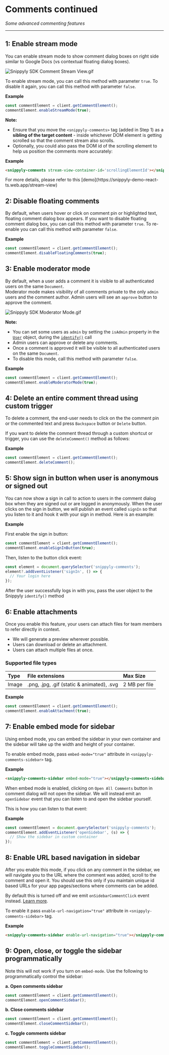
# Comments continued

_Some advanced commenting features_

---

## 1: Enable stream mode

You can enable stream mode to show comment dialog boxes on right side similar to Google Docs (vs contextual floating dialog boxes).

![](https://files.readme.io/a0f2a09-Snippyly_SDK_Comment_Stream_View.gif "Snippyly SDK Comment Stream View.gif")

To enable stream mode, you can call this method with parameter `true`. To disable it again, you can call this method with parameter `false`.

**Example**

```js copy
const commentElement = client.getCommentElement();
commentElement.enableStreamMode(true);
```

**Note:**

- Ensure that you move the `<snippyly-comments>` tag (added in Step 1) as a **sibling of the target content** -  inside whichever DOM element is getting scrolled so that the comment stream also scrolls.
- Optionally, you could also pass the DOM id of the scrolling element to help us position the comments more accurately:

**Example**

```html copy
<snippyly-comments stream-view-container-id='scrollingElementId'></snippyly-comments>
```

<Callout type="info">
  For more details, please refer to this [demo](https://snippyly-demo-react-ts.web.app/stream-view)
</Callout>

## 2: Disable floating comments

By default, when users hover or click on comment pin or highlighted text, floating comment dialog box appears. If you want to disable floating comment dialog box, you can call this method with parameter `true`. To re-enable you can call this method with parameter `false`.

**Example**

```js copy
const commentElement = client.getCommentElement();
commentElement.disableFloatingComments(true);
```

## 3: Enable moderator mode

By default, when a user adds a comment it is visible to all authenticated users on the same `Document`.  
Moderator mode makes visibility of all comments private to the only `admin` users and the comment author. Admin users will see an `approve` button to approve the comment.

![](https://files.readme.io/d307f35-Snippyly_SDK_Moderator_Mode.gif "Snippyly SDK Moderator Mode.gif")

**Note:**

- You can set some users as `admin` by setting the `isAdmin` property in the [`User`](ref:user-data) object, during the [`identify()`](ref:snippyly-client#identify) call
- Admin users can approve or delete any comments.
- Once a comment is approved it will be visible to all authenticated users on the same `Document`.
- To disable this mode, call this method with parameter `false`.

**Example**

```js copy
const commentElement = client.getCommentElement();
commentElement.enableModeratorMode(true);
```

## 4: Delete an entire comment thread using custom trigger

To delete a comment, the end-user needs to click on the the comment pin or the commented text and press `Backspace` button or `Delete` button.

If you want to delete the comment thread through a custom shortcut or trigger, you can use the `deleteComment()` method as follows:

**Example**

```js copy
const commentElement = client.getCommentElement();
commentElement.deleteComment();
```

## 5: Show sign in button when user is anonymous or signed out

You can now show a sign in call to action to users in the comment dialog box when they are signed out or are logged in anonymously. When the user clicks on the sign in button, we will publish an event called `signIn` so that you listen to it and hook it with your sign in method. Here is an example:

**Example**

First enable the sign in button:

```js copy
const commentElement = client.getCommentElement();
commentElement.enableSignInButton(true);
```

Then, listen to the button click event:

```js copy
const element = document.querySelector('snippyly-comments');
element?.addEventListener('signIn', () => {
  // Your login here
});
```

<Callout type="info">After the user successfully logs in with you, pass the user object to the Snippyly `identify()` method</Callout>

## 6: Enable attachments

Once you enable this feature, your users can attach files for team members to refer directly in context.

- We will generate a preview wherever possible.
- Users can download or delete an attachment.
- Users can attach multiple files at once.

### Supported file types

| Type  | File extensions                            | Max Size      |
| :---- | :----------------------------------------- | :------------ |
| Image | .png, .jpg, .gif (static & animated), .svg | 2 MB per file |

**Example**

```js copy
const commentElement = client.getCommentElement();
commentElement.enableAttachment(true);
```

## 7: Enable embed mode for sidebar

Using embed mode, you can embed the sidebar in your own container and the sidebar will take up the width and height of your container.

To enable embed mode, pass `embed-mode="true"` attribute in `<snippyly-comments-sidebar>` tag.

**Example**

```html copy
<snippyly-comments-sidebar embed-mode="true"></snippyly-comments-sidebar>
```

When embed mode is enabled, clicking on `Open All Comments` button in comment dialog will not open the sidebar. We will instead emit an `openSidebar` event that you can listen to and open the sidebar yourself.

This is how you can listen to that event:

**Example**

```js copy
const commentElement = document.querySelector('snippyly-comments');
commentElement.addEventListener('openSidebar', (s) => {
  // Show the sidebar in custom container
});
```

## 8: Enable URL based navigation in sidebar

After you enable this mode, if you click on any comment in the sidebar, we will navigate you to the URL where the comment was added, scroll to the comment and open it. You should use this only if you maintain unique id based URLs for your app pages/sections where comments can be added.

By default this is turned off and we emit `onSidebarCommentClick` event instead. [Learn more]().

To enable it pass `enable-url-navigation="true"` attribute in `<snippyly-comments-sidebar>` tag.

**Example**

```html copy
<snippyly-comments-sidebar enable-url-navigation="true"></snippyly-comments-sidebar>
```

## 9: Open, close, or toggle the sidebar programmatically

Note this will not work if you turn on `embed-mode`. Use the following to programmatically control the sidebar:

**a. Open comments sidebar**

```ts copy
const commentElement = client.getCommentElement();
commentElement.openCommentSidebar();
```

**b. Close comments sidebar**

```ts copy
const commentElement = client.getCommentElement();
commentElement.closeCommentSidebar();
```

**c. Toggle comments sidebar**

```ts copy
const commentElement = client.getCommentElement();
commentElement.toggleCommentSidebar();
```